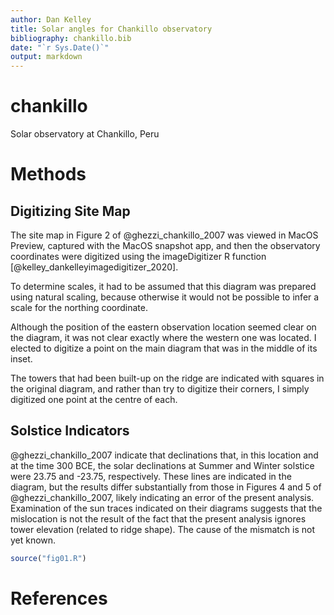```yaml
---
author: Dan Kelley
title: Solar angles for Chankillo observatory
bibliography: chankillo.bib
date: "`r Sys.Date()`"
output: markdown
---
```


# chankillo

Solar observatory at Chankillo, Peru

# Methods

## Digitizing Site Map

The site map in Figure 2 of @ghezzi_chankillo_2007 was viewed in MacOS Preview,
captured with the MacOS snapshot app, and then the observatory coordinates were
digitized using the imageDigitizer R function
[@kelley_dankelleyimagedigitizer_2020].

To determine scales, it had to be assumed that this diagram was prepared using
natural scaling, because otherwise it would not be possible to infer a scale
for the northing coordinate.

Although the position of the eastern observation location seemed clear on the
diagram, it was not clear exactly where the western one was located.  I elected
to digitize a point on the main diagram that was in the middle of its inset.

The towers that had been built-up on the ridge are indicated with squares in
the original diagram, and rather than try to digitize their corners, I simply
digitized one point at the centre of each.

## Solstice Indicators

@ghezzi_chankillo_2007 indicate that declinations that, in this location and at
the time 300 BCE, the solar declinations at Summer and Winter solstice were
23.75 and -23.75, respectively. These lines are indicated in the diagram, but
the results differ substantially from those in Figures 4 and 5 of
@ghezzi_chankillo_2007, likely indicating an error of the present analysis.
Examination of the sun traces indicated on their diagrams suggests that the
mislocation is not the result of the fact that the present analysis ignores
tower elevation (related to ridge shape). The cause of the mismatch is not yet
known.

```r
source("fig01.R")
```

# References



